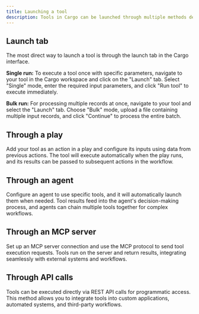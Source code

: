 ```yaml
---
title: Launching a tool
description: Tools in Cargo can be launched through multiple methods depending on your use case
---
```


## Launch tab

The most direct way to launch a tool is through the launch tab in the Cargo interface.

**Single run:** To execute a tool once with specific parameters, navigate to your tool in the Cargo workspace and click on the "Launch" tab. Select "Single" mode, enter the required input parameters, and click "Run tool" to execute immediately.

**Bulk run:** For processing multiple records at once, navigate to your tool and select the "Launch" tab. Choose "Bulk" mode, upload a file containing multiple input records, and click "Continue" to process the entire batch.

## Through a play

Add your tool as an action in a play and configure its inputs using data from previous actions. The tool will execute automatically when the play runs, and its results can be passed to subsequent actions in the workflow.

## Through an agent

Configure an agent to use specific tools, and it will automatically launch them when needed. Tool results feed into the agent's decision-making process, and agents can chain multiple tools together for complex workflows.

## Through an MCP server

Set up an MCP server connection and use the MCP protocol to send tool execution requests. Tools run on the server and return results, integrating seamlessly with external systems and workflows.

## Through API calls

Tools can be executed directly via REST API calls for programmatic access. This method allows you to integrate tools into custom applications, automated systems, and third-party workflows.

